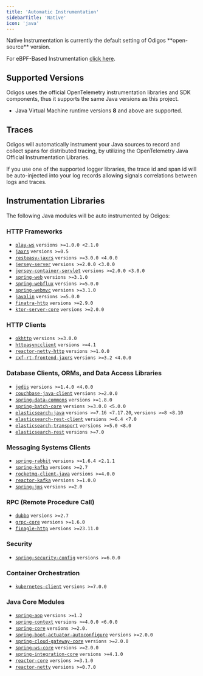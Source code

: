 ```yaml
---
title: 'Automatic Instrumentation'
sidebarTitle: 'Native'
icon: 'java'
---
```


<Info>
  Native Instrumentation is currently the default setting of Odigos **open-source** version.

  For eBPF-Based Instrumentation [click here](/instrumentations/java/ebpf).
</Info>

## Supported Versions

Odigos uses the official OpenTelemetry instrumentation libraries and SDK components, thus it supports the same Java versions as this project.

- Java Virtual Machine runtime versions **8** and above are supported.

## Traces

Odigos will automatically instrument your Java sources to record and collect spans for distributed tracing, by utilizing the OpenTelemetry Java Official Instrumentation Libraries.

If you use one of the supported logger libraries, the trace id and span id will be auto-injected into your log records allowing signals correlations between logs and traces.

## Instrumentation Libraries

The following Java modules will be auto instrumented by Odigos:

### HTTP Frameworks

- [`play-ws`](https://central.sonatype.com/artifact/com.typesafe.play/play-ws_3) `versions >=1.0.0 <2.1.0`
- [`jaxrs`](https://central.sonatype.com/artifact/com.jslsolucoes/jaxrs) `versions >=0.5`
- [`resteasy-jaxrs`](https://central.sonatype.com/artifact/org.jboss.resteasy/resteasy-jaxrs) `versions >=3.0.0 <4.0.0`
- [`jersey-server`](https://central.sonatype.com/artifact/com.sun.jersey/jersey-server) `versions >=2.0.0 <3.0.0`
- [`jersey-container-servlet`](https://central.sonatype.com/artifact/org.glassfish.jersey.containers/jersey-container-servlet) `versions >=2.0.0 <3.0.0`
- [`spring-web`](https://central.sonatype.com/artifact/org.springframework/spring-web) `versions >=3.1.0`
- [`spring-webflux`](https://central.sonatype.com/artifact/org.springframework/spring-webflux) `versions >=5.0.0`
- [`spring-webmvc`](https://central.sonatype.com/artifact/org.springframework/spring-webmvc) `versions >=3.1.0`
- [`javalin`](https://central.sonatype.com/artifact/io.javalin/javalin) `versions >=5.0.0`
- [`finatra-http`](https://central.sonatype.com/artifact/com.twitter/finatra-http_2.13) `versions >=2.9.0`
- [`ktor-server-core`](https://central.sonatype.com/artifact/io.ktor/ktor-server-core) `versions >=2.0.0`

### HTTP Clients

- [`okhttp`](https://central.sonatype.com/artifact/com.squareup.okhttp/okhttp) `versions >=3.0.0`
- [`httpasyncclient`](https://central.sonatype.com/artifact/org.apache.httpcomponents/httpasyncclient) `versions >=4.1`
- [`reactor-netty-http`](https://central.sonatype.com/artifact/io.projectreactor.netty/reactor-netty-http) `versions >=1.0.0`
- [`cxf-rt-frontend-jaxrs`](https://central.sonatype.com/artifact/org.apache.cxf/cxf-rt-frontend-jaxrs) `versions >=3.2 <4.0.0`

### Database Clients, ORMs, and Data Access Libraries

- [`jedis`](https://central.sonatype.com/artifact/redis.clients/jedis) `versions >=1.4.0 <4.0.0`
- [`couchbase-java-client`](https://central.sonatype.com/artifact/org.testcontainers/couchbase) `versions >=2.0.0`
- [`spring-data-commons`](https://central.sonatype.com/artifact/org.springframework.data/spring-data-commons) `versions >=1.8.0`
- [`spring-batch-core`](https://central.sonatype.com/artifact/org.springframework.batch/spring-batch-core) `versions >=3.0.0 <5.0.0`
- [`elasticsearch-java`](https://central.sonatype.com/artifact/co.elastic.clients/elasticsearch-java) `versions >=7.16 <7.17.20`, `versions >=8 <8.10`
- [`elasticsearch-rest-client`](https://central.sonatype.com/artifact/org.elasticsearch.client/elasticsearch-rest-client) `versions >=6.4 <7.0`
- [`elasticsearch-transport`](https://central.sonatype.com/artifact/org.elasticsearch/elasticsearch-transport-wares) `versions >=5.0 <8.0`
- [`elasticsearch-rest`](https://central.sonatype.com/artifact/org.apache.camel/camel-elasticsearch-rest) `versions >=7.0`

### Messaging Systems Clients

- [`spring-rabbit`](https://central.sonatype.com/artifact/org.springframework.amqp/spring-rabbit) `versions >=1.6.4 <2.1.1`
- [`spring-kafka`](https://central.sonatype.com/artifact/org.springframework.kafka/spring-kafka) `versions >=2.7`
- [`rocketmq-client-java`](https://central.sonatype.com/artifact/org.apache.rocketmq/rocketmq-client-java) `versions >=4.0.0`
- [`reactor-kafka`](https://central.sonatype.com/artifact/io.projectreactor.kafka/reactor-kafka) `versions >=1.0.0`
- [`spring-jms`](https://central.sonatype.com/artifact/org.springframework/spring-jms) `versions >=2.0`

### RPC (Remote Procedure Call)

- [`dubbo`](https://central.sonatype.com/artifact/com.alibaba/dubbo) `versions >=2.7`
- [`grpc-core`](https://central.sonatype.com/artifact/io.grpc/grpc-core) `versions >=1.6.0`
- [`finagle-http`](https://central.sonatype.com/artifact/com.twitter/finagle-http_2.12) `versions >=23.11.0`

### Security

- [`spring-security-config`](https://central.sonatype.com/artifact/org.springframework.security/spring-security-config) `versions >=6.0.0`

### Container Orchestration

- [`kubernetes-client`](https://central.sonatype.com/artifact/io.fabric8/kubernetes-client) `versions >=7.0.0`

### Java Core Modules

- [`spring-aop`](https://central.sonatype.com/artifact/org.springframework/spring-aop) `versions >=1.2`
- [`spring-context`](https://central.sonatype.com/artifact/org.springframework/spring-context) `versions >=4.0.0 <6.0.0`
- [`spring-core`](https://central.sonatype.com/artifact/org.springframework/spring-core) `versions >=2.0.`
- [`spring-boot-actuator-autoconfigure`](https://central.sonatype.com/artifact/org.springframework.boot/spring-boot-actuator-autoconfigure) `versions >=2.0.0`
- [`spring-cloud-gateway-core`](https://central.sonatype.com/artifact/org.springframework.cloud/spring-cloud-gateway-core) `versions >=2.0.0`
- [`spring-ws-core`](https://central.sonatype.com/artifact/org.springframework.ws/spring-ws-core) `versions >=2.0.0`
- [`spring-integration-core`](https://central.sonatype.com/artifact/org.springframework.integration/spring-integration-core) `versions >=4.1.0`
- [`reactor-core`](https://central.sonatype.com/artifact/io.projectreactor/reactor-core) `versions >=3.1.0`
- [`reactor-netty`](https://central.sonatype.com/artifact/io.projectreactor.netty/reactor-netty) `versions >=0.7.0`
